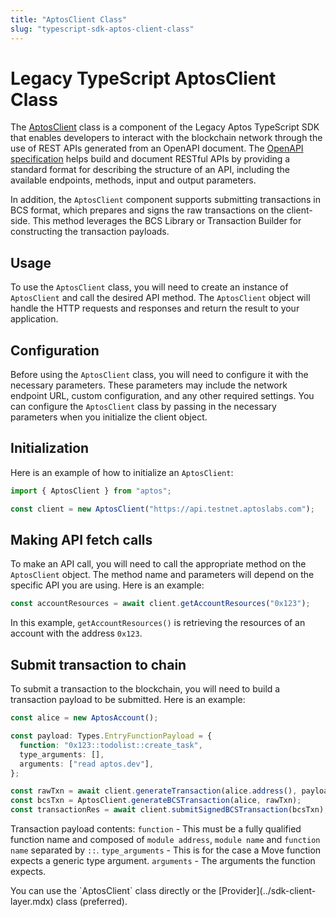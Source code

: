 ```yaml
---
title: "AptosClient Class"
slug: "typescript-sdk-aptos-client-class"
---
```


# Legacy TypeScript AptosClient Class

The [AptosClient](https://aptos-labs.github.io/ts-sdk-doc/classes/AptosClient.html) class is a component of the Legacy Aptos TypeScript SDK that enables developers to interact with the blockchain network through the use of REST APIs generated from an OpenAPI document. The [OpenAPI specification](https://spec.openapis.org/oas/v3.0.3) helps build and document RESTful APIs by providing a standard format for describing the structure of an API, including the available endpoints, methods, input and output parameters.

In addition, the `AptosClient` component supports submitting transactions in BCS format, which prepares and signs the raw transactions on the client-side. This method leverages the BCS Library or Transaction Builder for constructing the transaction payloads.

## Usage

To use the `AptosClient` class, you will need to create an instance of `AptosClient` and call the desired API method. The `AptosClient` object will handle the HTTP requests and responses and return the result to your application.

## Configuration

Before using the `AptosClient` class, you will need to configure it with the necessary parameters. These parameters may include the network endpoint URL, custom configuration, and any other required settings. You can configure the `AptosClient` class by passing in the necessary parameters when you initialize the client object.

## Initialization

Here is an example of how to initialize an `AptosClient`:

```ts filename="aptosclient.ts"
import { AptosClient } from "aptos";

const client = new AptosClient("https://api.testnet.aptoslabs.com");
```

## Making API fetch calls

To make an API call, you will need to call the appropriate method on the `AptosClient` object. The method name and parameters will depend on the specific API you are using. Here is an example:

```ts filename="aptosclient.ts"
const accountResources = await client.getAccountResources("0x123");
```

In this example, `getAccountResources()` is retrieving the resources of an account with the address `0x123`.

## Submit transaction to chain

To submit a transaction to the blockchain, you will need to build a transaction payload to be submitted. Here is an example:

```ts filename="aptosclient.ts"
const alice = new AptosAccount();

const payload: Types.EntryFunctionPayload = {
  function: "0x123::todolist::create_task",
  type_arguments: [],
  arguments: ["read aptos.dev"],
};

const rawTxn = await client.generateTransaction(alice.address(), payload);
const bcsTxn = AptosClient.generateBCSTransaction(alice, rawTxn);
const transactionRes = await client.submitSignedBCSTransaction(bcsTxn);
```

Transaction payload contents:
`function` - This must be a fully qualified function name and composed of `module address`, `module name` and `function name` separated by `::`.
`type_arguments` - This is for the case a Move function expects a generic type argument.
`arguments` - The arguments the function expects.

<Callout type="info">
You can use the `AptosClient` class directly or the [Provider](../sdk-client-layer.mdx) class (preferred).
</Callout>
